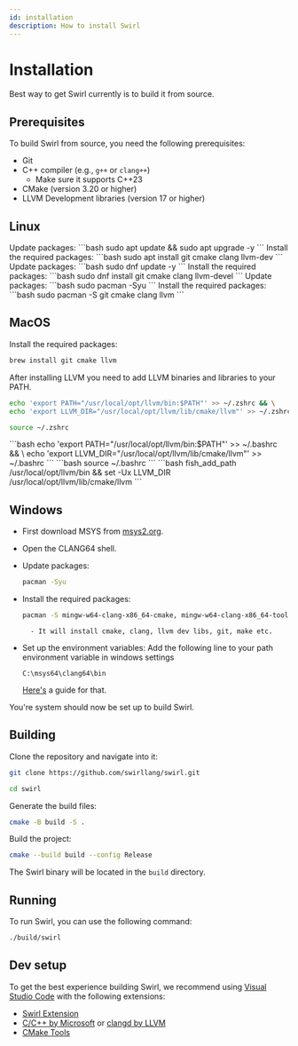 ```yaml
---
id: installation
description: How to install Swirl
---
```



# Installation

Best way to get Swirl currently is to build it from source.

## Prerequisites

To build Swirl from source, you need the following prerequisites:
- Git
- C++ compiler (e.g., `g++` or `clang++`)
    - Make sure it supports C++23
- CMake (version 3.20 or higher)
- LLVM Development libraries (version 17 or higher)

## Linux
<Tabs groupId="os">
<TabItem value="Ubuntu" label="Ubuntu">
Update packages:
```bash
sudo apt update && sudo apt upgrade -y
```
Install the required packages:
```bash
sudo apt install git cmake clang llvm-dev
```
</TabItem>

<TabItem value="fedora" label="Fedora">
Update packages:
```bash
sudo dnf update -y
```
Install the required packages:
```bash
sudo dnf install git cmake clang llvm-devel
```
</TabItem>
<TabItem value="arch" label="Arch Linux">
Update packages:
```bash
sudo pacman -Syu
```
Install the required packages:
```bash
sudo pacman -S git cmake clang llvm
```
</TabItem>
</Tabs>

## MacOS
Install the required packages:
```bash
brew install git cmake llvm
```

After installing LLVM you need to add LLVM binaries and libraries to your PATH.
<Tabs groupId="macos">
<TabItem value="zsh" label="Zsh">
```bash
echo 'export PATH="/usr/local/opt/llvm/bin:$PATH"' >> ~/.zshrc && \
echo 'export LLVM_DIR="/usr/local/opt/llvm/lib/cmake/llvm"' >> ~/.zshrc
```
```bash
source ~/.zshrc
```
</TabItem>
<TabItem value="bash" label="Bash">
```bash
echo 'export PATH="/usr/local/opt/llvm/bin:$PATH"' >> ~/.bashrc && \
echo 'export LLVM_DIR="/usr/local/opt/llvm/lib/cmake/llvm"' >> ~/.bashrc
```
```bash
source ~/.bashrc
```
</TabItem>
<TabItem value="fish" label="Fish">
```bash
fish_add_path /usr/local/opt/llvm/bin &&
set -Ux LLVM_DIR /usr/local/opt/llvm/lib/cmake/llvm
```
</TabItem>
</Tabs>

## Windows

- First download MSYS from [msys2.org](https://www.msys2.org/).

- Open the CLANG64 shell.

- Update packages:
    ```bash
    pacman -Syu
    ```

- Install the required packages:
    ```bash
    pacman -S mingw-w64-clang-x86_64-cmake, mingw-w64-clang-x86_64-toolchain
    ```
        - It will install cmake, clang, llvm dev libs, git, make etc.

- Set up the environment variables:
    Add the following line to your path environment variable in windows settings
    ```
    C:\msys64\clang64\bin
    ```
    [Here's](https://www.computerhope.com/issues/ch000549.htm#windows11) a guide for that.

You're system should now be set up to build Swirl.

## Building
Clone the repository and navigate into it:
```bash
git clone https://github.com/swirllang/swirl.git
```
```bash
cd swirl
```

Generate the build files:
```bash
cmake -B build -S .
```

Build the project:
```bash
cmake --build build --config Release
```
The Swirl binary will be located in the `build` directory.

## Running
To run Swirl, you can use the following command:
```bash
./build/swirl
```

## Dev setup
To get the best experience building Swirl, we recommend using [Visual Studio Code](https://code.visualstudio.com/) with the following extensions:
- [Swirl Extension](https://marketplace.visualstudio.com/items?itemName=mrinmoyhaloi.swirl-lang-support)
- [C/C++ by Microsoft](https://marketplace.visualstudio.com/items?itemName=ms-vscode.cpptools) or [clangd by LLVM](https://marketplace.visualstudio.com/items?itemName=llvm-vs-code-extensions.vscode-clangd)
- [CMake Tools](https://marketplace.visualstudio.com/items?itemName=ms-vscode.cmake-tools)